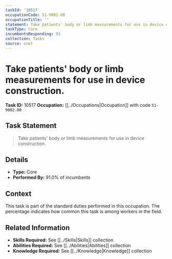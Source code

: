 ```yaml
---
taskId: '10517'
occupationCode: 51-9082.00
occupationTitle: ''
statement: Take patients' body or limb measurements for use in device construction.
taskType: Core
incumbentsResponding: 91
collection: Tasks
source: onet
---
```

# Take patients' body or limb measurements for use in device construction.

**Task ID:** 10517
**Occupation:** [[../Occupations|Occupation]] with code `51-9082.00`

## Task Statement

> Take patients' body or limb measurements for use in device construction.

## Details

- **Type:** Core
- **Performed By:** 91.0% of incumbents

## Context

This task is part of the standard duties performed in this occupation. The percentage indicates how common this task is among workers in the field.

## Related Information

- **Skills Required:** See [[../Skills|Skills]] collection
- **Abilities Required:** See [[../Abilities|Abilities]] collection
- **Knowledge Required:** See [[../Knowledge|Knowledge]] collection
